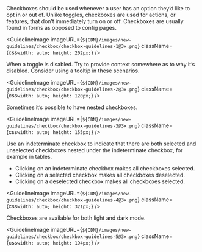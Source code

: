 
<Body
  className={css`
    margin-top: 24px;
  `}
>
  Checkboxes should be used whenever a user has an option they’d like to opt in
  or out of. Unlike toggles, checkboxes are used for actions, or features, that
  don’t immediately turn on or off. Checkboxes are usually found in forms as
  opposed to config pages.
</Body>

<GuidelineImage
  imageURL={`${CDN}/images/new-guidelines/checkbox/checkbox-guidelines-1@3x.png`}
  className={css`
    width: auto;
    height: 202px;
  `}
/>

<Body>
  When a toggle is disabled. Try to provide context somewhere as to why it’s
  disabled. Consider using a tooltip in these scenarios.
</Body>

<GuidelineImage
  imageURL={`${CDN}/images/new-guidelines/checkbox/checkbox-guidelines-2@3x.png`}
  className={css`
    width: auto;
    height: 120px;
  `}
/>

<Body>Sometimes it’s possible to have nested checkboxes.</Body>

<GuidelineImage
  imageURL={`${CDN}/images/new-guidelines/checkbox/checkbox-guidelines-3@3x.png`}
  className={css`
    width: auto;
    height: 155px;
  `}
/>

<Body>
  Use an indeterminate checkbox to indicate that there are both selected and
  unselected checkboxes nested under the indeterminate checkbox, for example in
  tables.
  <ul>
    <li>
      Clicking on an indeterminate checkbox makes all checkboxes selected.
    </li>
    <li>Clicking on a selected checkbox makes all checkboxes deselected.</li>
    <li>Clicking on a deselected checkbox makes all checkboxes selected.</li>
  </ul>
</Body>

<GuidelineImage
  imageURL={`${CDN}/images/new-guidelines/checkbox/checkbox-guidelines-4@3x.png`}
  className={css`
    width: auto;
    height: 321px;
  `}
/>

<Body>Checkboxes are available for both light and dark mode.</Body>

<GuidelineImage
  imageURL={`${CDN}/images/new-guidelines/checkbox/checkbox-guidelines-5@3x.png`}
  className={css`
    width: auto;
    height: 194px;
  `}
/>

